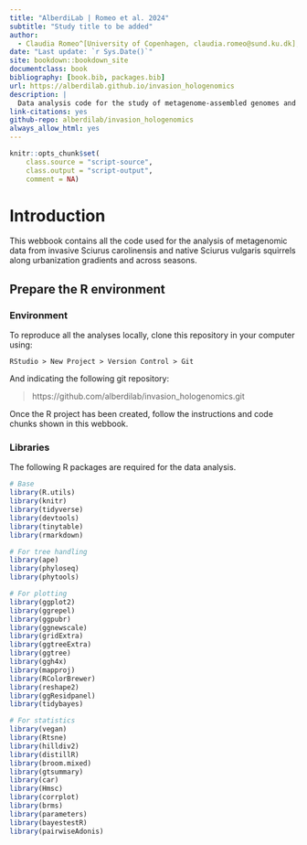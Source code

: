 ```yaml
---
title: "AlberdiLab | Romeo et al. 2024"
subtitle: "Study title to be added"
author:
  - Claudia Romeo^[University of Copenhagen, claudia.romeo@sund.ku.dk], [...], and Antton Alberdi^[University of Copenhagen, antton.alberdi@sund.ku.dk]
date: "Last update: `r Sys.Date()`"
site: bookdown::bookdown_site
documentclass: book
bibliography: [book.bib, packages.bib]
url: https://alberdilab.github.io/invasion_hologenomics
description: |
  Data analysis code for the study of metagenome‑assembled genomes and derived microbial communities from faecal samples of invasive and native squirrel species.
link-citations: yes
github-repo: alberdilab/invasion_hologenomics
always_allow_html: yes
---
```


```r
knitr::opts_chunk$set(
    class.source = "script-source",
    class.output = "script-output",
    comment = NA)
```

# Introduction

This webbook contains all the code used for the analysis of metagenomic data from invasive Sciurus carolinensis and native Sciurus vulgaris squirrels along urbanization gradients and across seasons.

## Prepare the R environment

### Environment

To reproduce all the analyses locally, clone this repository in your computer using:

```
RStudio > New Project > Version Control > Git
```

And indicating the following git repository:

> https://github.com/alberdilab/invasion_hologenomics.git

Once the R project has been created, follow the instructions and code chunks shown in this webbook.

### Libraries

The following R packages are required for the data analysis.

```r

# Base
library(R.utils)
library(knitr)
library(tidyverse)
library(devtools)
library(tinytable)
library(rmarkdown)

# For tree handling
library(ape)
library(phyloseq)
library(phytools)

# For plotting
library(ggplot2)
library(ggrepel)
library(ggpubr)
library(ggnewscale)
library(gridExtra)
library(ggtreeExtra)
library(ggtree)
library(ggh4x)
library(mapproj)
library(RColorBrewer)
library(reshape2)
library(ggResidpanel)
library(tidybayes)

# For statistics
library(vegan)
library(Rtsne)
library(hilldiv2)
library(distillR)
library(broom.mixed)
library(gtsummary)
library(car)
library(Hmsc)
library(corrplot)
library(brms)
library(parameters)
library(bayestestR)
library(pairwiseAdonis) 

```
